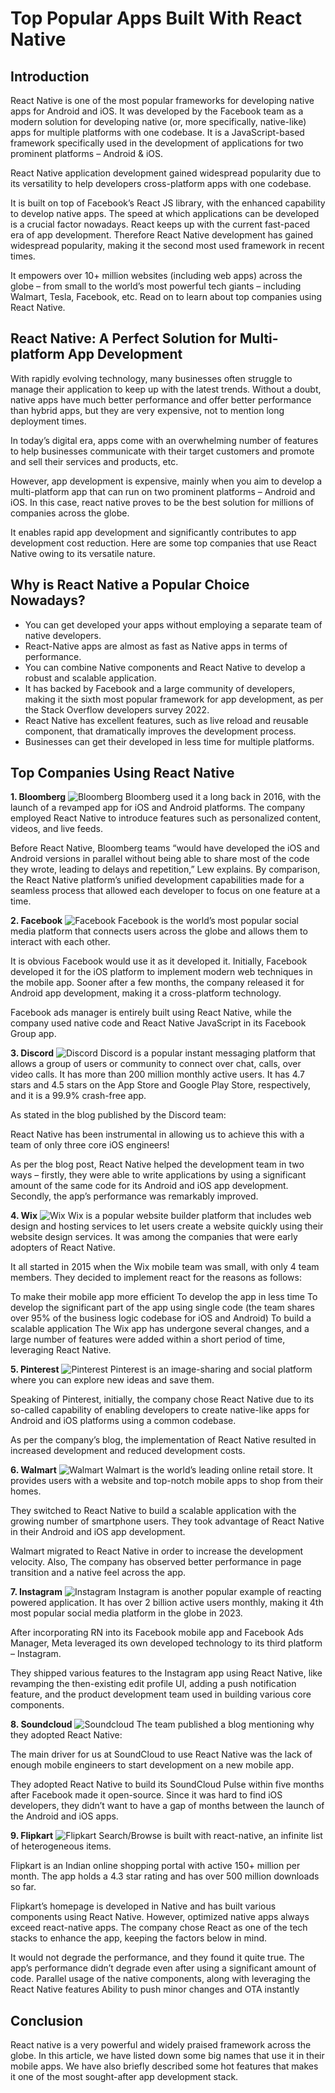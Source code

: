 # Top Popular Apps Built With React Native

## Introduction

React Native is one of the most popular frameworks for developing native apps for Android and iOS. It was developed by the Facebook team as a modern solution for developing native (or, more specifically, native-like) apps for multiple platforms with one codebase. It is a JavaScript-based framework specifically used in the development of applications for two prominent platforms – Android & iOS.

React Native application development gained widespread popularity due to its versatility to help developers cross-platform apps with one codebase.

It is built on top of Facebook’s React JS library, with the enhanced capability to develop native apps. The speed at which applications can be developed is a crucial factor nowadays. React keeps up with the current fast-paced era of app development. Therefore React Native development has gained widespread popularity, making it the second most used framework in recent times.

It empowers over 10+ million websites (including web apps) across the globe – from small to the world’s most powerful tech giants – including Walmart, Tesla, Facebook, etc. Read on to learn about top companies using React Native.

## React Native: A Perfect Solution for Multi-platform App Development

With rapidly evolving technology, many businesses often struggle to manage their application to keep up with the latest trends. Without a doubt, native apps have much better performance and offer better performance than hybrid apps, but they are very expensive, not to mention long deployment times.

In today’s digital era, apps come with an overwhelming number of features to help businesses communicate with their target customers and promote and sell their services and products, etc.

However, app development is expensive, mainly when you aim to develop a multi-platform app that can run on two prominent platforms – Android and iOS. In this case, react native proves to be the best solution for millions of companies across the globe.

It enables rapid app development and significantly contributes to app development cost reduction. Here are some top companies that use React Native owing to its versatile nature.

## Why is React Native a Popular Choice Nowadays?

- You can get developed your apps without employing a separate team of native developers.
- React-Native apps are almost as fast as Native apps in terms of performance.
- You can combine Native components and React Native to develop a robust and scalable application.
- It has backed by Facebook and a large community of developers, making it the sixth most popular framework for app development, as per the Stack Overflow developers survey 2022.
- React Native has excellent features, such as live reload and reusable component, that dramatically improves the development process.
- Businesses can get their developed in less time for multiple platforms.

## Top Companies Using React Native
**1. Bloomberg**
![Bloomberg](https://a.storyblok.com/f/219851/500x262/f12fe46196/bloomberg.webp)
Bloomberg used it a long back in 2016, with the launch of a revamped app for iOS and Android platforms. The company employed React Native to introduce features such as personalized content, videos, and live feeds.

Before React Native, Bloomberg teams “would have developed the iOS and Android versions in parallel without being able to share most of the code they wrote, leading to delays and repetition,” Lew explains. By comparison, the React Native platform’s unified development capabilities made for a seamless process that allowed each developer to focus on one feature at a time.

**2. Facebook**
![Facebook](https://a.storyblok.com/f/219851/500x281/435c20232b/facebook.webp)
Facebook is the world’s most popular social media platform that connects users across the globe and allows them to interact with each other.

It is obvious Facebook would use it as it developed it. Initially, Facebook developed it for the iOS platform to implement modern web techniques in the mobile app. Sooner after a few months, the company released it for Android app development, making it a cross-platform technology.

Facebook ads manager is entirely built using React Native, while the company used native code and React Native JavaScript in its Facebook Group app.

**3. Discord**
![Discord](https://a.storyblok.com/f/219851/500x316/9f9cdc8ca0/discord.webp)
Discord is a popular instant messaging platform that allows a group of users or community to connect over chat, calls, over video calls. It has more than 200 million monthly active users. It has 4.7 stars and 4.5 stars on the App Store and Google Play Store, respectively, and it is a 99.9% crash-free app.

As stated in the blog published by the Discord team:

React Native has been instrumental in allowing us to achieve this with a team of only three core iOS engineers!

As per the blog post, React Native helped the development team in two ways – firstly, they were able to write applications by using a significant amount of the same code for its Android and iOS app development. Secondly, the app’s performance was remarkably improved.

**4. Wix**
![Wix](https://a.storyblok.com/f/219851/500x222/1cb3acf469/wix.webp)
Wix is a popular website builder platform that includes web design and hosting services to let users create a website quickly using their website design services. It was among the companies that were early adopters of React Native.

It all started in 2015 when the Wix mobile team was small, with only 4 team members. They decided to implement react for the reasons as follows:

To make their mobile app more efficient
To develop the app in less time
To develop the significant part of the app using single code (the team shares over 95% of the business logic codebase for iOS and Android)
To build a scalable application
The Wix app has undergone several changes, and a large number of features were added within a short period of time, leveraging React Native.

**5. Pinterest**
![Pinterest](https://a.storyblok.com/f/219851/500x450/af19464881/pinterest.webp)
Pinterest is an image-sharing and social platform where you can explore new ideas and save them.

Speaking of Pinterest, initially, the company chose React Native due to its so-called capability of enabling developers to create native-like apps for Android and iOS platforms using a common codebase.

As per the company’s blog, the implementation of React Native resulted in increased development and reduced development costs. 

**6. Walmart**
![Walmart](https://a.storyblok.com/f/219851/500x280/3f9154e68c/walmart.webp)
Walmart is the world’s leading online retail store. It provides users with a website and top-notch mobile apps to shop from their homes.

They switched to React Native to build a scalable application with the growing number of smartphone users. They took advantage of React Native in their Android and iOS app development.

Walmart migrated to React Native in order to increase the development velocity. Also, The company has observed better performance in page transition and a native feel across the app.

**7. Instagram**
![Instagram](https://a.storyblok.com/f/219851/500x333/e4598ba922/instagram-ui2.webp)
Instagram is another popular example of reacting powered application. It has over 2 billion active users monthly, making it 4th most popular social media platform in the globe in 2023.

After incorporating RN into its Facebook mobile app and Facebook Ads Manager, Meta leveraged its own developed technology to its third platform – Instagram.

They shipped various features to the Instagram app using React Native, like revamping the then-existing edit profile UI, adding a push notification feature, and the product development team used in building various core components.

**8. Soundcloud**
![Soundcloud](https://a.storyblok.com/f/219851/500x250/07b633bd4c/soundcloud.webp)
The team published a blog mentioning why they adopted React Native:

The main driver for us at SoundCloud to use React Native was the lack of enough mobile engineers to start development on a new mobile app.

They adopted React Native to build its SoundCloud Pulse within five months after Facebook made it open-source. Since it was hard to find iOS developers, they didn’t want to have a gap of months between the launch of the Android and iOS apps.

**9. Flipkart**
![Flipkart](https://a.storyblok.com/f/219851/500x356/6d15b858bf/flipkart.webp)
Search/Browse is built with react-native, an infinite list of heterogeneous items.

Flipkart is an Indian online shopping portal with active 150+ million per month. The app holds a 4.3 star rating and has over 500 million downloads so far.

Flipkart’s homepage is developed in Native and has built various components using React Native. However, optimized native apps always exceed react-native apps. The company chose React as one of the tech stacks to enhance the app, keeping the factors below in mind.

It would not degrade the performance, and they found it quite true. The app’s performance didn’t degrade even after using a significant amount of code.
Parallel usage of the native components, along with leveraging the React Native features
Ability to push minor changes and OTA instantly

## Conclusion
React native is a very powerful and widely praised framework across the globe. In this article, we have listed down some big names that use it in their mobile apps. We have also briefly described some hot features that makes it one of the most sought-after app development stack.
